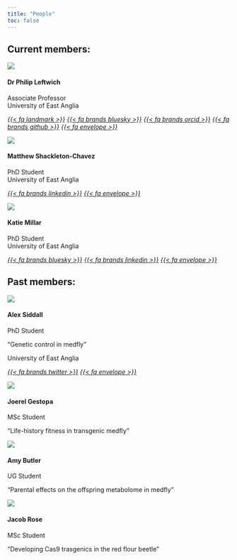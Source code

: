 ```yaml
---
title: "People"
toc: false
---
```


::: {.grid}

::: {.g-col-12 #sec-curr}
## Current members: {#sec-curr}
:::

::: {.g-col-12 .g-col-md-4}
<div class="card h-100">
<div class="card-body d-flex flex-column position-relative">
<img src="images/leftwich.png" class="card-img-top">
<h4 class="card-title">Dr Philip Leftwich</h4>
<p class="card-subtitle">Associate Professor<br>
University of East Anglia</p>
<div class="card-text text-center">
</div>
<div class="text-center">
<a href="https://research-portal.uea.ac.uk/en/persons/philip-leftwich"><i>{{< fa landmark >}}</i></a>
<a href="https://bsky.app/profile/philipleftwich.bsky.social"><i>{{< fa brands bluesky >}}</i></a>
<a href="https://orcid.org/0000-0001-9500-6592"><i>{{< fa brands orcid >}}</i></a>
<a href="https://github.com/philip-leftwich"><i>{{< fa brands github >}}</i></a>
<a href="mailto:p.leftwich@uea.ac.uk"><i>{{< fa envelope >}}</i></a>
</div>
</div>
</div>
:::

::: {.g-col-12 .g-col-md-4}
<div class="card h-100">
<div class="card-body d-flex flex-column position-relative">
<img src="images/matt.jpg" class="card-img-top">
<h4 class="card-title">Matthew Shackleton-Chavez</h4>
<p class="card-subtitle">PhD Student<br>
University of East Anglia</p>
<div class="card-text text-center">
</div>
<div class="text-center">
<a href="https://www.linkedin.com/in/samuel-matthew-s-5698131ba/"><i>{{< fa brands linkedin >}}</i></a>
<a href="mailto:s.shackleton-chavez@uea.ac.uk"><i>{{< fa envelope >}}</i></a>
</div>
</div>
</div>


:::

::: {.g-col-12 .g-col-md-4}
<div class="card h-100">
<div class="card-body d-flex flex-column position-relative">
<img src="images/katie.png" class="card-img-top">
<h4 class="card-title">Katie Millar</h4>
<p class="card-subtitle">PhD Student<br>
University of East Anglia</p>
<div class="card-text text-center">
</div>
<div class="text-center">
<a href="https://bsky.app/profile/katiemillar.bsky.social"><i>{{< fa brands bluesky >}}</i></a>
<a href="https://www.linkedin.com/in/katie-millar-15bb56236"><i>{{< fa brands linkedin >}}</i></a>
<a href="mailto:katie.millar@uea.ac.uk"><i>{{< fa envelope >}}</i></a>
</div>
</div>
</div>


:::

::: {.g-col-12 #sec-past}
## Past members: {#sec-past}
:::

::: {.g-col-12 .g-col-md-4}
<div class="card h-100">
<div class="card-body d-flex flex-column position-relative">
<img src="images/Alex_profile.jpg" class="card-img-top">
<h4 class="card-title">Alex Siddall</h4>
<p class="card-subtitle">PhD Student<br>
<p class="card-text">"Genetic control in medfly"</p>
University of East Anglia</p>
<div class="card-text text-center">
</div>
<div class="text-center">
<a href="https://twitter.com/alx_sdd"><i>{{< fa brands twitter >}}</i></a>
<a href="mailto:a.siddall@uea.ac.uk"><i>{{< fa envelope >}}</i></a>
</div>
</div>
</div>

:::

::: {.g-col-12 .g-col-md-4}
<div class="card h-100">
<div class="card-body d-flex flex-column position-relative">
<img src="images/joerel.png" class="card-img-top">
<h4 class="card-title">Joerel Gestopa</h4>
<p class="card-subtitle">MSc Student</p>
<p class="card-text">"Life-history fitness in transgenic medfly"</p>
<div class="card-text text-center">
</div>
<div class="text-center">
</div>
</div>
</div>

:::

::: {.g-col-12 .g-col-md-4}
<div class="card h-100">
<div class="card-body d-flex flex-column position-relative">
<img src="images/Amy_B.jpeg" class="card-img-top">
<h4 class="card-title">Amy Butler</h4>
<p class="card-subtitle">UG Student</p>
<p class="card-text">"Parental effects on the offspring metabolome in medfly"</p>
<div class="card-text text-center">
</div>
<div class="text-center">
</div>
</div>
</div>

:::

::: {.g-col-12 .g-col-md-4}
<div class="card h-100">
<div class="card-body d-flex flex-column position-relative">
<img src="images/blank.png" class="card-img-top">
<h4 class="card-title">Jacob Rose</h4>
<p class="card-subtitle">MSc Student</p>
<p class="card-text">"Developing Cas9 trasgenics in the red flour beetle"</p>
<div class="card-text text-center">
</div>
<div class="text-center">
</div>
</div>
</div>

:::


:::